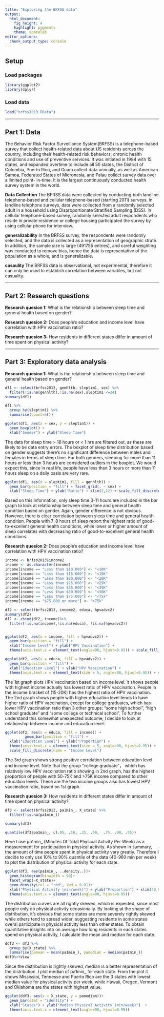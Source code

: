 ---
title: "Exploring the BRFSS data"
output: 
  html_document: 
    fig_height: 4
    highlight: pygments
    theme: spacelab
editor_options: 
  chunk_output_type: console
---

## Setup

### Load packages

```{r load-packages, message = FALSE}
library(ggplot2)
library(dplyr)
```

### Load data

```{r load-data}
load("brfss2013.RData")
```



* * *

## Part 1: Data
The Behavior Risk Factor Surveillance System(BRFSS) is a telephone-based survey that collect health-related data about US residents across the country, including their health-related risk behaviors, chronic health conditions and use of preventive services. It was initiated in 1984 with 15 states, and expanded overtime to include all 50 states, the District of Columbia, Puerto Rico, and Guam collect data annually, as well as American Samoa, Federated States of Micronesia, and Palau collect survey data over a limited point- in-time. It is the largest continuously conducted health survey system in the world.

**Data Collection**
The BFRSS data were collected by conducting both landline telephone-based and cellular telephone-based (starting 2011) surveys. In landline telephone surveys, data were collected from a randomly selected adult in a household using Disproportionate Stratified Sampling (DSS). In cellular telephone-based survey, randomly selected adult respondents who reside in private residence or college housing participated the survey by using cellular phone for interview.

**generalizability**
In the BRFSS survey, the respondents were randomly selected, and the data is collected as a representation of geographic strate. In addition, the sample size is large (491755 entries), and careful weighting was conducted to remove bias, hence the data is representative of the population as a whole, and is generalizable.

**casaulity**
The BRFSS data is observational, not experimental, therefore it can only be used to establish correlation between variables, but not casuality.

* * *

## Part 2: Research questions

**Research quesion 1:**
What is the relationship between sleep time and general health based on gender? 

**Research quesion 2:**
Does people's education and income level have correlation with HPV vaccination ratio?

**Research quesion 3:**
How residents in different states differ in amount of time spent on physical activity?

* * *

## Part 3: Exploratory data analysis

**Research quesion 1:**
What is the relationship between sleep time and general health based on gender? 
```{r}
df1 <- select(brfss2013, genhlth, sleptim1, sex) %>%
  filter(!is.na(genhlth),!is.na(sex),sleptim1 <=24)
summary(df1)

df1 %>%
  group_by(sleptim1) %>%
  summarise(count=n())

ggplot(df1, aes(x = sex, y = sleptim1)) +
  geom_boxplot() + 
  xlab("Gender") + ylab("Sleep Time")

```


The data for sleep time > 18 hours or < 1 hrs are filtered out, as these are likely to be data entry errors. The boxplot of sleep time distribution based on gender suggests there's no significant difference between males and females in terms of sleep time. For both genders, sleeping for more than 11 hours or less than 3 hours are considered outliers in the boxplot. We would expect this, since in real life, people have less than 3 hours or more than 11 hours sleep on a daily basis are very rare.


```{R}
ggplot(df1, aes(x = sleptim1, fill = genhlth)) +
  geom_bar(position = "fill") + facet_grid(. ~ sex) +
  xlab("Sleep Time") + ylab("Ratio") + xlim(2,12) + scale_fill_discrete(name = "General Health")

```


Based on this information, only sleep time 3-11 hours are included in the bar graph to look at relationship between sleep time and general health condition based on gender. Again, gender difference is not obvious. However, there is clear correlation between sleep time and general health condition. People with 7-8 hours of sleep report the highest ratio of good-to-excellent general health conditions, while lower or higher amount of sleep correlates with decreasing ratio of good-to-excellent general health conditions.


**Research quesion 2:**
Does people's education and income level have correlation with HPV vaccination ratio?
```{r}
income <- brfss2013$income2
income <- as.character(income)
income[income == "Less than $10,000"] <- "<10K"
income[income == "Less than $15,000"] <- "<15K"
income[income == "Less than $20,000"] <- "<20K"
income[income == "Less than $25,000"] <- "<25K"
income[income == "Less than $35,000"] <- "<35K"
income[income == "Less than $50,000"] <- "<50K"
income[income == "Less than $75,000"] <- "<75k"
income[income == "$75,000 or more"] <- ">75k"

df2 <- select(brfss2013, income2, educa, hpvadvc2)
summary(df2)
df2 <- cbind(df2, income)%>%
  filter(!is.na(income),!is.na(educa), !is.na(hpvadvc2))


ggplot(df2, aes(x = income, fill = hpvadvc2)) +
  geom_bar(position = "fill") + 
  xlab("Income Level") + ylab("HPV Vaccination") +
  theme(axis.text.x = element_text(angle=90, hjust=0.95)) + scale_fill_discrete(name = "HPV Vaccination")

ggplot(df2, aes(x = educa, fill = hpvadvc2)) +
  geom_bar(position = "fill") + 
  xlab("Education Level") + ylab("HPV Vaccination") +
  theme(axis.text.x = element_text(size = 5, angle=90, hjust=0.95)) + scale_fill_discrete(name = "HPV Vaccination")

```

The 1st graph plots HPV vaccination based on income level. It shows people with highest income actually has lowest ratio of HPV vaccination. People in the income bracket of (15-20K) has the highest ratio of HPV vaccination. The 2nd graph shows people with higher education level tends to have higher ratio of HPV vaccination, except for college graduates, which has lower HPV vaccination ratio than 3 other groups: "some high school", "high school graduate" and "some college or technical school". To further understand this somewhat unexpected outcome, I decide to look at relationship between income and education level:

```{R}
ggplot(df2, aes(x = educa, fill = income)) + 
         geom_bar(position = "fill") + 
  xlab("Education Level") + ylab("Proportion") +
  theme(axis.text.x = element_text(size = 5, angle=90, hjust=0.95)) +
  scale_fill_discrete(name = "Income Level")


```


The 3rd graph shows strong positive correlation between education level and income level. Note that the group "college graduate"， which has relatively low HPV vaccination ratio showing in 2nd graph, has the highest proportion of people with 50-75K and >75K income compared to other education levels. These are the two income groups also has lowest HPV vaccination ratio, based on 1st graph.


**Research quesion 3:**
How residents in different states differ in amount of time spent on physical activity?
```{r}
df3 <- select(brfss2013, pa1min_, X_state) %>%
  filter(!is.na(pa1min_))

summary(df3)

quantile(df3$pa1min_, c(.05, .10, .25, .50,  .75, .90, .95))
```
Here I use pa1min_ (Minutes Of Total Physical Activity Per Week) as a measurement for participation in physical activity. As shown in summary, the amount of time people spent in physical activity vary greatly. Therefore I decide to only use 10% to 90% quantile of the data (40-960 min per week) to plot the distribution of physical activity for each state.
```{r}
ggplot(df3, aes(pa1min_, ..density..))+
  geom_histogram(binwidth = 50)+
  facet_wrap(~X_state)+
  geom_density(col = "red", lwd = 0.01)+
  xlab("Physical Activity (min/week)") + ylab("Proportion") + xlim(40,960) +
  theme(axis.text.x = element_text(angle=90, hjust=0.95))

```

The distribution curves are all rightly skewed, which is expected, since most people only do physical activity occasionally. By looking at the shape of distribution, it's obvious that some states are more severely rightly skewed while others tend to spread wider, suggesting residents in some states overal participate in physical activity less than other states. To obtain quantitative insights into on average how long residents in each states spend on physical activity, I calculate the mean and median for each state.
```{r}
ddf3 <- df3 %>% 
  group_by(X_state) %>% 
  summarise(pamean = mean(pa1min_), pamedian = median(pa1min_))
ddf3%>%View
```

Since the distribution is rightly skewed, median is a better representation of the distribution. I plot median of pa1min_ for each state. From the plot it shows Mississipi, Tennesse and Puerto Rico are the 3 states with lowest median value for physical activity per week, while Hawaii, Oregen, Vermont and Oklahoma are the states with highest value.
```{r}
ggplot(ddf3, aes(x = X_state, y = pamedian))+
  geom_bar(stat = "identity") + 
  xlab("States") + ylab("Median Physical Activity (min/week)")  +
  theme(axis.text.x = element_text(angle=90, hjust=0.95))
  
```

